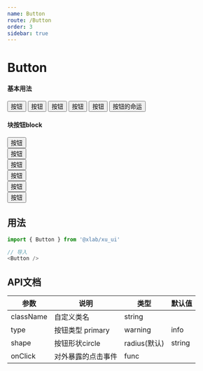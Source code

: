 ```yaml
---
name: Button
route: /Button
order: 3
sidebar: true
---
```



# Button



#### 基本用法
<Playground>
    <Button>按钮</Button>
    <Button type="primary">按钮</Button>
    <Button type="warning">按钮</Button>
    <Button type="info">按钮</Button>
    <Button type="pure">按钮</Button>
    <Button type="primary" shape="circle">按钮的命运</Button>
</Playground>



#### 块按钮block
<Playground>
    <div style={{width: '360px'}}>
        <Button block>按钮</Button><br />
        <Button type="primary" block>按钮</Button><br />
        <Button type="warning" block>按钮</Button><br />
        <Button type="info" block>按钮</Button><br />
        <Button type="pure" block>按钮</Button><br />
        <Button type="primary" shape="circle" block>按钮</Button><br />
    </div>
</Playground>

## 用法

``` js
import { Button } from '@xlab/xu_ui'

// 导入
<Button />
```

## API文档
|  参数  |  说明  |  类型  |  默认值  |
|  ---   |  ---  |  ---  |  ---  |
|  className  |  自定义类名  |  string  |  |
|  type  |  按钮类型 primary | warning | info | default | pure  |  string  |  default  |
|  shape  |  按钮形状circle | radius(默认)  |  string  |  radius  |
|  onClick  |  对外暴露的点击事件  |  func  |  |
